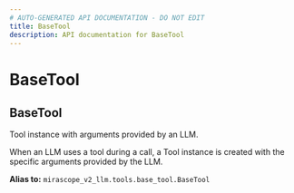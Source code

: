 ```yaml
---
# AUTO-GENERATED API DOCUMENTATION - DO NOT EDIT
title: BaseTool
description: API documentation for BaseTool
---
```


# BaseTool

## <ApiType type="Alias" path="tools/context_tool/BaseTool" symbolName="BaseTool" /> BaseTool

Tool instance with arguments provided by an LLM.

When an LLM uses a tool during a call, a Tool instance is created with the specific
arguments provided by the LLM.


**Alias to:** `mirascope_v2_llm.tools.base_tool.BaseTool`
